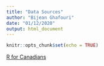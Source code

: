 ```yaml
---
title: "Data Sources"
author: "Bijean Ghafouri"
date: "01/12/2020"
output: html_document
---
```


```r
knitr::opts_chunk$set(echo = TRUE)
```

[R for Canadians](https://doodles.mountainmath.ca/)


